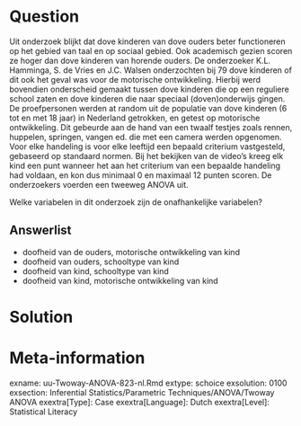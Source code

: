 Question
========
  
Uit onderzoek blijkt dat dove kinderen van dove ouders beter functioneren op het gebied van taal en op sociaal gebied. Ook academisch gezien scoren ze hoger dan dove kinderen van horende ouders. De onderzoeker K.L. Hamminga, S. de Vries en J.C. Walsen onderzochten bij 79 dove kinderen of dit ook het geval was voor de motorische ontwikkeling. Hierbij werd bovendien onderscheid gemaakt tussen dove kinderen die op een reguliere school zaten en dove kinderen die naar speciaal (doven)onderwijs gingen. 
De proefpersonen werden at random uit de populatie van dove kinderen (6 tot en met 18 jaar) in Nederland getrokken, en getest op motorische ontwikkeling. Dit gebeurde aan de hand van een twaalf testjes zoals rennen, huppelen, springen, vangen ed. die met een camera werden opgenomen. Voor elke handeling is voor elke leeftijd een bepaald criterium vastgesteld, gebaseerd op standaard normen. Bij het bekijken van de video’s kreeg elk kind een punt wanneer het aan het criterium van een bepaalde handeling had voldaan, en kon dus minimaal 0 en maximaal 12 punten scoren. De onderzoekers voerden een tweeweg ANOVA uit. 


Welke variabelen in dit onderzoek zijn de onafhankelijke variabelen?

  
Answerlist
----------
* doofheid van de ouders, motorische ontwikkeling van kind
* doofheid van ouders, schooltype van kind
* doofheid van kind, schooltype van kind
* doofheid van kind, motorische ontwikkeling van kind


Solution
========
  





Meta-information
================
exname: uu-Twoway-ANOVA-823-nl.Rmd
extype: schoice
exsolution: 0100
exsection: Inferential Statistics/Parametric Techniques/ANOVA/Twoway ANOVA
exextra[Type]: Case
exextra[Language]: Dutch
exextra[Level]: Statistical Literacy
